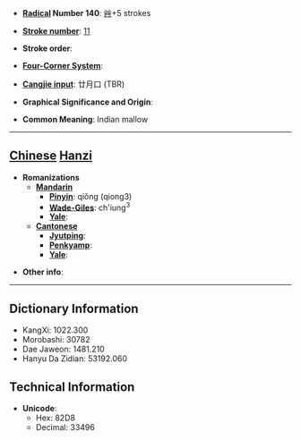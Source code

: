 * '''[[Wiktionary:Chinese radical index| Radical]] Number 140''': [[Wiktionary:Chinese radical index 艸|艸]]+5 strokes

* '''[[Wiktionary:Chinese total strokes index|Stroke number]]''': [[Wiktionary:Chinese total strokes index 11|11]]

* '''Stroke order''': 

* '''[[Wiktionary:Chinese four corner index|Four-Corner System]]''': 

* '''[[Wiktionary:Chinese Cangjie index|Cangjie input]]''': 廿月口 (TBR)

* '''Graphical Significance and Origin''': 

* '''Common Meaning''': Indian mallow

----

== [[Chinese]] [[Hanzi]] ==

* '''Romanizations'''
** '''[[Mandarin]]'''
*** '''[[Pinyin]]''': qiǒng (qiong3)
*** '''[[Wade-Giles]]''': ch'iung<sup>3</sup>
*** '''[[Yale]]''': 
** '''[[Cantonese]]'''
*** '''[[Jyutping]]''':
*** '''[[Penkyamp]]''': 
*** '''[[Yale]]''': 

* '''Other info''': 

----

== Dictionary Information ==

* KangXi: 1022.300
* Morobashi: 30782
* Dae Jaweon: 1481.210
* Hanyu Da Zidian: 53192.060

== Technical Information ==

* '''Unicode''':
** Hex: 82D8
** Decimal: 33496
